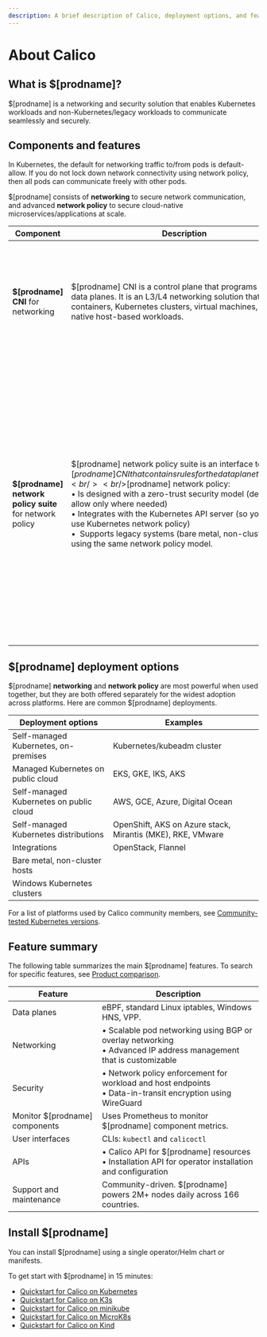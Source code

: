 ```yaml
---
description: A brief description of Calico, deployment options, and features.
---
```


# About Calico 

## What is $[prodname]?

$[prodname] is a networking and security solution that enables Kubernetes workloads and non-Kubernetes/legacy workloads to communicate seamlessly and securely. 

## Components and features

In Kubernetes, the default for networking traffic to/from pods is default-allow. If you do not lock down network connectivity using network policy, then all pods can communicate freely with other pods. 

$[prodname] consists of **networking** to secure network communication, and advanced **network policy** to secure cloud-native microservices/applications at scale.

| Component                                                | **Description**                                              | Main features                                                |
| -------------------------------------------------------- | ------------------------------------------------------------ | ------------------------------------------------------------ |
| **$[prodname] CNI** for networking                       | $[prodname] CNI is a control plane that programs several data planes. It is an L3/L4 networking solution that secure containers, Kubernetes clusters, virtual machines, and native host-based workloads. | &bull; Built-in data encryption<br />&bull; Advanced IPAM management<br />&bull; Overlay and non-overlay networking options<br />&bull; Choice of data planes: iptables, eBPF, Windows HNS, or VPP |
| **$[prodname] network policy suite** for network policy | $[prodname] network policy suite is an interface to the $[prodname] CNI that contains rules for the data plane to execute. <br /><br />$[prodname] network policy:<br />&bull; Is designed with a zero-trust security model (deny-all, allow only where needed) <br />&bull; Integrates with the Kubernetes API server (so you can still use Kubernetes network policy) <br />&bull;  Supports legacy systems (bare metal, non-cluster hosts) using the same network policy model. | &bull; **Namespace** and **global** policy to allow/deny traffic within a cluster, between pods and the outside world, and for non-cluster hosts.<br /><br />&bull; **Network sets** (an arbitrary set of IP subnetworks, CIDRs, or domains) to limit IP ranges for egress and ingress traffic to workloads.<br /><br />&bull; **Application layer (L7) policy** to enforce traffic using attributes like HTTP methods, paths, and cryptographically-secure identities. |
## $[prodname] deployment options

$[prodname] **networking** and **network policy** are most powerful when used together, but they are both offered separately for the widest adoption across platforms. Here are common $[prodname] deployments. 

| Deployment options                      | Examples                                                   |
| --------------------------------------- | ---------------------------------------------------------- |
| Self-managed Kubernetes, on-premises    | Kubernetes/kubeadm cluster                                 |
| Managed Kubernetes on public cloud      | EKS, GKE, IKS, AKS                                         |
| Self-managed Kubernetes on public cloud | AWS, GCE, Azure, Digital Ocean                             |
| Self-managed Kubernetes distributions   | OpenShift, AKS on Azure stack, Mirantis (MKE), RKE, VMware |
| Integrations                            | OpenStack, Flannel                                         |
| Bare metal, non-cluster hosts           |                                                            |
| Windows Kubernetes clusters             |                                                            |

For a list of platforms used by Calico community members, see [Community-tested Kubernetes versions](../getting-started/kubernetes/community-tested).

## Feature summary

The following table summarizes the main $[prodname] features. To search for specific features, see [Product comparison](product-comparison.mdx).

| Feature                      | Description                                                  |
| ---------------------------- | ------------------------------------------------------------ |
| Data planes                   | eBPF, standard Linux iptables, Windows HNS, VPP.         |
| Networking                   | &bull; Scalable pod networking using BGP or overlay networking<br />&bull; Advanced IP address management that is customizable |
| Security                     | &bull; Network policy enforcement for workload and host endpoints<br />&bull; Data-in-transit encryption using WireGuard |
| Monitor $[prodname] components | Uses Prometheus to monitor $[prodname] component metrics.     |
| User interfaces              | CLIs: `kubectl` and `calicoctl`                              |
| APIs                         | &bull; Calico API for $[prodname] resources <br />&bull; Installation API for operator installation and configuration |
| Support and maintenance      | Community-driven. $[prodname] powers 2M+ nodes daily across 166 countries. |

## Install $[prodname]

You can install $[prodname] using a single operator/Helm chart or manifests.

To get start with $[prodname] in 15 minutes:

- [Quickstart for Calico on Kubernetes](../getting-started/kubernetes/quickstart.mdx)
- [Quickstart for Calico on K3s](../getting-started/kubernetes/k3s/quickstart.mdx)
- [Quickstart for Calico on minikube](../getting-started/kubernetes/minikube.mdx)
- [Quickstart for Calico on MicroK8s](../getting-started/kubernetes/microk8s.mdx)
- [Quickstart for Calico on Kind](../getting-started/kubernetes/kind.mdx)
